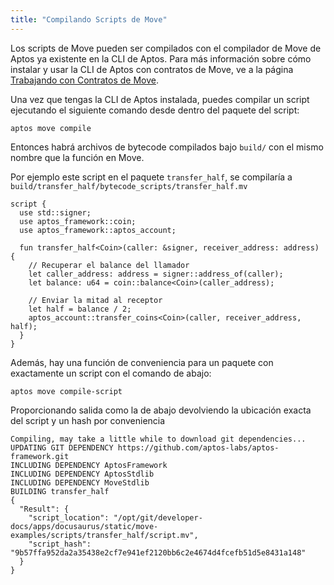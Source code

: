 ```yaml
---
title: "Compilando Scripts de Move"
---
```


Los scripts de Move pueden ser compilados con el compilador de Move de Aptos ya existente en
la CLI de Aptos. Para más información sobre cómo instalar y usar la CLI de Aptos con contratos de Move, ve a la página [Trabajando con Contratos de Move](/build/cli/working-with-move-contracts).

Una vez que tengas la CLI de Aptos instalada, puedes compilar un script ejecutando el siguiente comando desde dentro del paquete del script:

```shellscript filename="Terminal"
aptos move compile
```

Entonces habrá archivos de bytecode compilados bajo `build/` con el mismo nombre que
la función en Move.

Por ejemplo este script en el paquete `transfer_half`, se compilaría
a `build/transfer_half/bytecode_scripts/transfer_half.mv`

```move
script {
  use std::signer;
  use aptos_framework::coin;
  use aptos_framework::aptos_account;

  fun transfer_half<Coin>(caller: &signer, receiver_address: address) {
    // Recuperar el balance del llamador
    let caller_address: address = signer::address_of(caller);
    let balance: u64 = coin::balance<Coin>(caller_address);

    // Enviar la mitad al receptor
    let half = balance / 2;
    aptos_account::transfer_coins<Coin>(caller, receiver_address, half);
  }
}
```

Además, hay una función de conveniencia para un paquete con exactamente un
script con el comando de abajo:

```shellscript filename="Terminal"
aptos move compile-script
```

Proporcionando salida como la de abajo devolviendo la ubicación exacta del script y un
hash por conveniencia

```shellscript filename="Terminal"
Compiling, may take a little while to download git dependencies...
UPDATING GIT DEPENDENCY https://github.com/aptos-labs/aptos-framework.git
INCLUDING DEPENDENCY AptosFramework
INCLUDING DEPENDENCY AptosStdlib
INCLUDING DEPENDENCY MoveStdlib
BUILDING transfer_half
{
  "Result": {
    "script_location": "/opt/git/developer-docs/apps/docusaurus/static/move-examples/scripts/transfer_half/script.mv",
    "script_hash": "9b57ffa952da2a35438e2cf7e941ef2120bb6c2e4674d4fcefb51d5e8431a148"
  }
}
```
